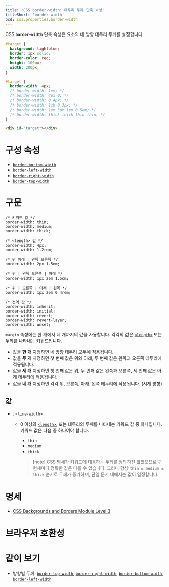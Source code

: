 ```yaml
---
title: 'CSS border-width: 테두리 두께 단축 속성'
titleShort: 'border-width'
bcd: css.properties.border-width
---
```


CSS **`border-width`** 단축 속성은 요소의 네 방향 테두리 두께를 설정합니다.

```css hidden name=demo filename=style
#target {
  background: lightblue;
  border: 1px solid;
  border-color: red;
  height: 100px;
  width: 200px;
}
```

```css hidden name=demo
#target {
  border-width: 4px;
  /* border-width: 1em; */
  /* border-width: 4px 0; */
  /* border-width: 0 4px; */
  /* border-width: 1ch 0 3px; */
  /* border-width: 1ex 3px 1em 0.5em; */
  /* border-width: thick thick thin thin; */
}
```

```html hidden name=demo
<div id="target"></div>
```

<LiveExample height={180} lang="css" name="demo" />

# 구성 속성

- [`border-bottom-width`]
- [`border-left-width`]
- [`border-right-width`]
- [`border-top-width`]

# 구문

```css-prop
/* 키워드 값 */
border-width: thin;
border-width: medium;
border-width: thick;

/* <length> 값 */
border-width: 4px;
border-width: 1.2rem;

/* 위 아래 | 왼쪽 오른쪽 */
border-width: 2px 1.5em;

/* 위 | 왼쪽 오른쪽 | 아래 */
border-width: 1px 2em 1.5cm;

/* 위 | 오른쪽 | 아래 | 왼쪽 */
border-width: 1px 2em 0 4rem;

/* 전역 값 */
border-width: inherit;
border-width: initial;
border-width: revert;
border-width: revert-layer;
border-width: unset;
```

`margin` 속성에는 한 개에서 네 개까지의 값을 사용합니다. 각각의 값은 [`<length>`] 또는 두께를 나타내는 키워드입니다.

- 값을 **한 개** 지정하면 네 방향 테두리 모두에 적용됩니다.
- 값을 **두 개** 지정하면 첫 번째 값은 위와 아래, 두 번째 값은 왼쪽과 오른쪽 테두리에 적용됩니다.
- 값을 **세 개** 지정하면 첫 번째 값은 위, 두 번째 값은 왼쪽과 오른쪽, 세 번째 값은 아래 테두리에 적용됩니다.
- 값을 **네 개** 지정하면 각각 위, 오른쪽, 아래, 왼쪽 테두리에 적용됩니다. (시계 방향)

## 값

- : `<line-width>`
  - 0 이상의 [`<length>`], 또는 테두리의 두께를 나타내는 키워드 값 중 하나입니다. 키워드 값은 다음 중 하나여야 합니다.
    - `thin`
    - `medium`
    - `thick`

    > [note] CSS 명세가 키워드에 대응하는 두께를 정의하진 않았으므로 구현체마다 정확한 값은 다를 수 있습니다. 그러나 항상 `thin ≤ medium ≤ thick` 순서로 두께가 증가하며, 단일 문서 내에서는 값이 일정합니다.

# 명세

- [CSS Backgrounds and Borders Module Level 3](https://drafts.csswg.org/css-backgrounds/#the-border-width)

# 브라우저 호환성

<BrowserCompat data={props.bcd} />

# 같이 보기

- 방향별 두께: [`border-top-width`], [`border-right-width`], [`border-bottom-width`], [`border-left-width`]

[`<length>`]: ./length
[`border-bottom-width`]: ./border-bottom-width
[`border-left-width`]: ./border-left-width
[`border-right-width`]: ./border-right-width
[`border-top-width`]: ./border-top-width
